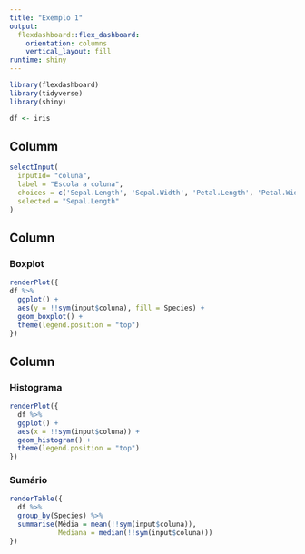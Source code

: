 ```yaml
---
title: "Exemplo 1"
output: 
  flexdashboard::flex_dashboard:
    orientation: columns
    vertical_layout: fill
runtime: shiny
---
```


```r
library(flexdashboard)
library(tidyverse)
library(shiny)

df <- iris
```

Columm {.sidebar}
---------------------------

```r
selectInput(
  inputId= "coluna",
  label = "Escola a coluna",
  choices = c('Sepal.Length', 'Sepal.Width', 'Petal.Length', 'Petal.Width'),
  selected = "Sepal.Length"
)
```


Column {data-width=650}
-----------------------------------------------------------------------

### Boxplot

```r
renderPlot({
df %>% 
  ggplot() +
  aes(y = !!sym(input$coluna), fill = Species) +
  geom_boxplot() + 
  theme(legend.position = "top")  
})


```

Column {data-width=350}
-----------------------------------------------------------------------

### Histograma

```r
renderPlot({
  df %>% 
  ggplot() + 
  aes(x = !!sym(input$coluna)) +
  geom_histogram() + 
  theme(legend.position = "top")
})

```

### Sumário

```r
renderTable({
  df %>% 
  group_by(Species) %>% 
  summarise(Média = mean(!!sym(input$coluna)),
            Mediana = median(!!sym(input$coluna))) 
})

```

